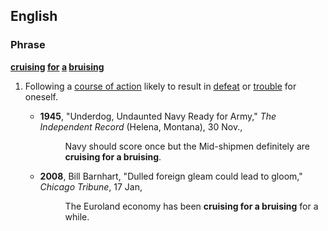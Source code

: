 ==English==

===Phrase===
'''[[cruising]] [[for]] [[a]] [[bruising]]'''

# {{mainly|US|idiom}} Following a [[course of action]] likely to result in [[defeat]] or [[trouble]] for oneself.
#*'''1945''', "Underdog, Undaunted Navy Ready for Army," ''The Independent Record'' (Helena, Montana), 30 Nov.,
#*:Navy should score once but the Mid-shipmen definitely are '''cruising for a bruising'''.
#*'''2008''', Bill Barnhart, "Dulled foreign gleam could lead to gloom," ''Chicago Tribune'', 17 Jan,
#*:The Euroland economy has been '''cruising for a bruising''' for a while.
